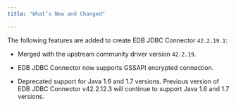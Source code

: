 ```yaml
---
title: "What’s New and Changed"

---
```


<div id="whats_new" class="registered_link"></div>

The following features are added to create EDB JDBC Connector `42.2.19.1`:

- Merged with the upstream community driver version `42.2.19`. 

- EDB JDBC Connector now supports GSSAPI encrypted connection.

- Deprecated support for Java 1.6 and 1.7 versions. Previous version of EDB JDBC Connector v42.2.12.3 will continue to support Java 1.6 and 1.7 versions.

